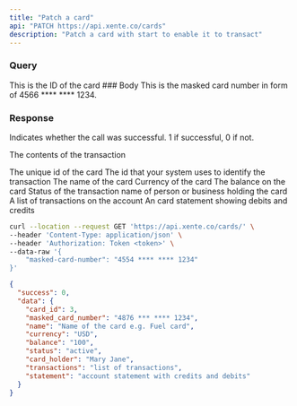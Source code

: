 ```yaml
---
title: "Patch a card"
api: "PATCH https://api.xente.co/cards"
description: "Patch a card with start to enable it to transact"
---
```

### Query 
<ParamField query="id" type="string">
  This is the ID of the card
</ParamField>
### Body

<ParamField body="masked-card-number" type="string">
  This is the masked card number in form of 4566 **** **** 1234.
</ParamField>

### Response

<ResponseField name="success" type="number">
  Indicates whether the call was successful. 1 if successful, 0 if not.
</ResponseField>

<ResponseField name="data" type="object">

The contents of the transaction

<Expandable title="Toggle object">

<ResponseField name="card_id" type="number">
  The unique id of the card
</ResponseField>


<ResponseField name="masked_card_number" type="number">
  The id that your system uses to identify the transaction
</ResponseField>

<ResponseField name="name" type="string">
  The name of the card
</ResponseField>

<ResponseField name="currency" type="string">
  Currency of the card
</ResponseField>

<ResponseField name="balance" type="number">
  The balance on the card
</ResponseField>

<ResponseField name="status" type="string">
  Status of the transaction
</ResponseField>

<ResponseField name="card_holder" type="string">
  name of person or business holding the card
</ResponseField>

<ResponseField name="transactions" type="JSON or null">
  A list of transactions on the account
</ResponseField>

<ResponseField name="statement" type="JSON or null">
  An card statement showing debits and credits
</ResponseField>

</Expandable>

</ResponseField>

<RequestExample>

```bash Example Request
curl --location --request GET 'https://api.xente.co/cards/' \
--header 'Content-Type: application/json' \
--header 'Authorization: Token <token>' \
--data-raw '{
    "masked-card-number": "4554 **** **** 1234"
}'
```

</RequestExample>

<ResponseExample>

```json Response
{
  "success": 0,
  "data": {
    "card_id": 3,
    "masked_card_number": "4876 *** **** 1234",
    "name": "Name of the card e.g. Fuel card",
    "currency": "USD", 
    "balance": "100",
    "status": "active",
    "card_holder": "Mary Jane",
    "transactions": "list of transactions",
    "statement": "account statement with credits and debits"
  }
}
```

</ResponseExample>
